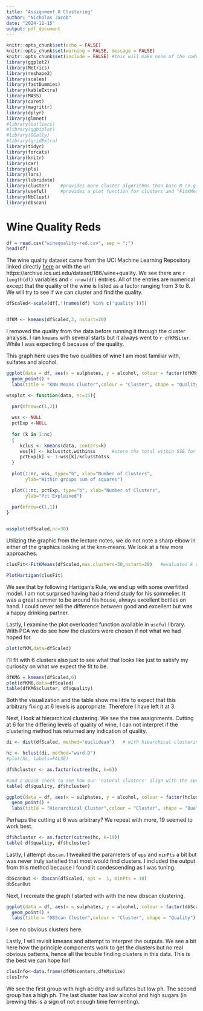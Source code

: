 ```yaml
---
title: "Assignment 8 Clustering"
author: "Nicholas Jacob"
date: "2024-11-15"
output: pdf_document
---
```




```r
knitr::opts_chunk$set(echo = FALSE)
knitr::opts_chunk$set(warning = FALSE, message = FALSE)
knitr::opts_chunk$set(include = FALSE) #this will make none of the code appear unless we ask it to.
library(ggplot2)
library(Metrics)
library(reshape2)
library(scales)
library(fastDummies)
library(kableExtra)
library(MASS)
library(caret)
library(magrittr)
library(dplyr)
library(glmnet)
#library(outliers)
#library(ggbiplot)
#library(GGally)
#library(gridExtra)
library(tidyr)
library(forcats)
library(knitr)
library(car)
library(pls)
library(lars)
library(lubridate)
library(cluster)    #provides more cluster algorithms than base R (e.g. PAM)
library(useful)     #provides a plot function for clusters and "FitKMeans" and "PlotHartigan" functions
library(NbClust)  
library(dbscan)
```
# Wine Quality Reds

```r
df = read.csv("winequality-red.csv", sep = ";")
head(df)
```
The wine quality dataset came from the UCI Machine Learning Repository linked directly [here](https://archive.ics.uci.edu/dataset/186/wine+quality) or with the url https://archive.ics.uci.edu/dataset/186/wine+quality.  We see there are `r length(df)` variables and `r nrow(df)` entries.  All of the entries are numerical except that the quality of the wine is listed as a factor ranging from 3 to 8.  We will try to see if we can cluster and find the quality.

```r

dfScaled<-scale(df[,!(names(df) %in% c('quality'))])


dfKM <- kmeans(dfScaled,3, nstart=20)  
```

I removed the quality from the data before running it through the cluster analysis.  I ran `kmeans` with several starts but it always went to `r dfKM$iter`.  While I was expecting 6 because of the quality.  

This graph here uses the two qualities of wine I am most familiar with, sulfates and alcohol.

```r
ggplot(data = df, aes(x = sulphates, y = alcohol, colour = factor(dfKM$cluster), shape = factor(quality)))+
  geom_point() +
  labs(title = "KNN Means Cluster",colour = "Cluster", shape = "Quality")

```
```r
wssplot <- function(data, nc=15){                    

  par(mfrow=c(1,2))
  
  wss <- NULL  
  pctExp <-NULL
  
  for (k in 1:nc)
  {
     kclus <- kmeans(data, centers=k)
     wss[k] <- kclus$tot.withinss      #store the total within SSE for given k
     pctExp[k] <- 1-wss[k]/kclus$totss
  }
  
  plot(1:nc, wss, type="b", xlab="Number of Clusters",
       ylab="Within groups sum of squares")

  plot(1:nc, pctExp, type="b", xlab="Number of Clusters",
       ylab="Pct Explained")
  
  par(mfrow=c(1,1))
}


wssplot(dfScaled,nc=30)
```

Utilizing the graphic from the lecture notes, we do not note a sharp elbow in either of the graphics looking at the knn-means.  We look at a few more approaches. 

```r
clusFit<-FitKMeans(dfScaled,max.clusters=30,nstart=20)   #evaluates k using the "Hartigan" rule

PlotHartigan(clusFit)

```

We see that by following Hartigan's Rule, we end up with some overfitted model.  I am not surprised having had a friend study for his sommelier.  It was a great summer to be around his house, always excellent bottles on hand.  I could never tell the difference between good and excellent but was a happy drinking partner.

Lastly, I examine the plot overloaded function available in `useful` library.  With PCA we do see how the clusters were chosen if not what we had hoped for.

```r
plot(dfKM,data=dfScaled) 
```
I'll fit with 6 clusters also just to see what that looks like just to satisfy my curiosity on what we expect the fit to be.
```r
dfKM6 = kmeans(dfScaled,6)
plot(dfKM6,data=dfScaled) 
table(dfKM6$cluster, df$quality)
```
Both the visualization and the table show me little to expect that this arbitrary fixing at 6 levels is appropriate.  Therefore I have left it at 3.



Next, I look at hierarchical clustering.  We see the tree assignments.  Cutting at 6 for the differing levels of quality of wine, I can not interpret if the clustering method has returned any indication of quality.

```r
di <- dist(dfScaled, method="euclidean")   # with hiearchical clustering, only need distance matrix

hc <- hclust(di, method="ward.D")
#plot(hc, labels=FALSE)

df$hcluster <- as.factor(cutree(hc, k=6))   

#and a quick check to see how our 'natural clusters' align with the species data
table( df$quality, df$hcluster)
```

```r
ggplot(data = df, aes(x = sulphates, y = alcohol, colour = factor(hcluster), shape = factor(quality)))+
  geom_point() +
  labs(title = "Hierarchical Cluster",colour = "Cluster", shape = "Quality")
```

Perhaps the cutting at 6 was arbitrary?  We repeat with more, 19 seemed to work best.
  
```r
df$hcluster <- as.factor(cutree(hc, k=19))  
table( df$quality, df$hcluster)
```




Lastly, I attempt `dbscan`.  I tweaked the parameters of `eps` and `minPts` a bit but was never truly satisfied that most would find clusters.  I included the output from this method because I found it condescending as I was tuning.

```r
dbScanOut <- dbscan(dfScaled, eps =  1, minPts = 10)
dbScanOut
```

Next, I recreate the graph I started with with the new dbscan clustering.

```r
ggplot(data = df, aes(x = sulphates, y = alcohol, colour = factor(dbScanOut$cluster), shape = factor(quality)))+
  geom_point() +
  labs(title = "DBScan Cluster",colour = "Cluster", shape = "Quality")
```

I see no obvious clusters here.  



Lastly, I will revisit kmeans and attempt to interpret the outputs.  We see a bit here how the principle components work to get the clusters but no real obvious patterns, hence all the trouble finding clusters in this data.  This is the best we can hope for!



```r
clusInfo<-data.frame(dfKM$centers,dfKM$size)
clusInfo

```

We see the first group with high acidity and sulfates but low ph.  The second group has a high ph.  The last cluster has low alcohol and high sugars (in brewing this is a sign of not enough time fermenting).

